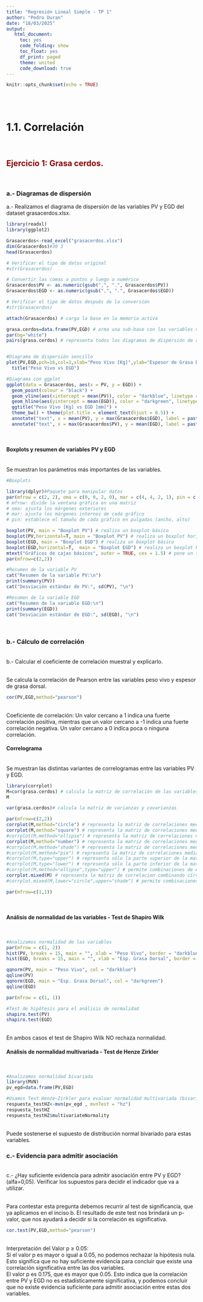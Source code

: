 ---
title: "Regresión Lineal Simple - TP 1"
author: "Pedro Duran"
date: "18/03/2025"
output:
   html_document:
     toc: yes
     code_folding: show
     toc_float: yes
     df_print: paged
     theme: united
     code_download: true
---

```{r setup, include=FALSE}
knitr::opts_chunk$set(echo = TRUE)
```

<br> <br>

# 1.1. Correlación

<br>

## [Ejercicio 1: Grasa cerdos.]{style="color:darkred"}

<br>

### a.- Diagramas de dispersión

a.- Realizamos el diagrama de dispersión de las variables PV y EGD del dataset grasacerdos.xlsx.

```{r, echo=TRUE}
library(readxl)
library(ggplot2)

Grasacerdos<-read_excel("grasacerdos.xlsx")
dim(Grasacerdos)#30 3
head(Grasacerdos)

# Verificar el tipo de datos original
#str(Grasacerdos)

# Convertir las comas a puntos y luego a numérico
Grasacerdos$PV <- as.numeric(gsub(",", ".", Grasacerdos$PV))
Grasacerdos$EGD <- as.numeric(gsub(",", ".", Grasacerdos$EGD))

# Verificar el tipo de datos después de la conversión
#str(Grasacerdos)

attach(Grasacerdos) # carga la base en la memoria activa

grasa.cerdos=data.frame(PV,EGD) # arma una sub-base con las variables numéricas de grasacerdos
par(bg="white")
pairs(grasa.cerdos) # representa todos los diagramas de dispersión de a pares


#Diagrama de dispersión sencillo
plot(PV,EGD,pch=16,col=1,xlab="Peso Vivo [Kg]",ylab="Espesor de Grasa Dorsal [mm]") +
  title("Peso Vivo vs EGD")

#Diagrama con ggplot
ggplot(data = Grasacerdos, aes(x = PV, y = EGD)) +
  geom_point(colour = "black") +
  geom_vline(aes(xintercept = mean(PV)), color = "darkblue", linetype = "solid") +
  geom_hline(aes(yintercept = mean(EGD)), color = "darkgreen", linetype = "solid") +
  ggtitle("Peso Vivo [Kg] vs EGD [mm]") +
  theme_bw() + theme(plot.title = element_text(hjust = 0.5)) +
  annotate("text", x = mean(PV), y = max(Grasacerdos$EGD), label = paste("Media PV:", round(mean(PV), 2)), color = "darkblue", vjust = -0.1) +
  annotate("text", x = max(Grasacerdos$PV), y = mean(EGD), label = paste("Media EGD:", round(mean(EGD), 2)), color = "darkgreen", hjust = +1, vjust = -0.1)

```

<br>

#### Boxplots y resumen de variables PV y EGD

<br>Se muestran los parámetros más importantes de las variables.<br>

```{r, echo=TRUE}
#Boxplots

library(dplyr)#Paquete para manipular datos
par(mfrow = c(2, 2), oma = c(0, 0, 2, 0), mar = c(4, 4, 2, 1), pin = c(1.5, 1.5)) # personaliza el espacio de gráfico
# mfrow: divide la ventana gráfica en una matriz
# oma: ajusta los márgenes exteriores
# mar: ajusta los márgenes internos de cada gráfico
# pin: establece el tamaño de cada gráfico en pulgadas (ancho, alto)

boxplot(PV, main = "Boxplot PV") # realiza un boxplot básico
boxplot(PV,horizontal=T, main = "Boxplot PV") # realiza un boxplot horizontal
boxplot(EGD, main = "Boxplot EGD") # realiza un boxplot básico
boxplot(EGD,horizontal=T,  main = "Boxplot EGD") # realiza un boxplot horizontal
mtext("Gráficos de cajas básicos", outer = TRUE, cex = 1.5) # pone un título para ambos gráficos
par(mfrow=c(2,2))

#Resumen de la variable PV
cat("Resumen de la variable PV:\n")
print(summary(PV))
cat("Desviación estándar de PV:", sd(PV), "\n")

#Resumen de la variable EGD
cat("Resumen de la variable EGD:\n")
print(summary(EGD))
cat("Desviación estándar de EGD:", sd(EGD), "\n")
```

<br>

### b.- Cálculo de correlación

<br> b.- Calcular el coeficiente de correlación muestral y explicarlo. <br>

<br> Se calcula la correlación de Pearson entre las variables peso vivo y espesor de grasa dorsal.<br>

```{r, echo=TRUE}
cor(PV,EGD,method="pearson")
```

<br> Coeficiente de correlación: Un valor cercano a 1 indica una fuerte correlación positiva, mientras que un valor cercano a -1 indica una fuerte correlación negativa. Un valor cercano a 0 indica poca o ninguna correlación.<br>

#### Correlograma

<br> Se muestran las distintas variantes de correlogramas entre las variables PV y EGD.<br>

```{r,echo=TRUE}
library(corrplot)
M=cor(grasa.cerdos) # calcula la matriz de correlación de las variables de la base
M

var(grasa.cerdos)# calcula la matriz de varianzas y covarianzas

par(mfrow=c(2,2))
corrplot(M,method="circle") # representa la matriz de correlaciones mediante círculos
corrplot(M,method="square") # representa la matriz de correlaciones mediante cuadrados
#corrplot(M,method="ellipse") # representa la matriz de correlaciones mediante elipses
corrplot(M,method="number") # representa la matriz de correlaciones mediante números
#corrplot(M,method="shade") # representa la matriz de correlaciones mediante sombreandos
#corrplot(M,method="pie") # representa la matriz de correlaciones mediante gráficos de torta
#corrplot(M,type="upper") # representa sólo la parte superior de la matriz de correlación
#corrplot(M,type="lower") # representa sólo la parte inferior de la matriz de correlación
#corrplot(M,method="ellipse",type="upper") # permite combinaciones de estilos
corrplot.mixed(M) # representa la matriz de correlacion combinando círculos y números
#corrplot.mixed(M,lower="circle",upper="shade") # permite combinaciones de estilos por bloques

par(mfrow=c(1,1))

```

<br>

#### Análisis de normalidad de las variables - Test de Shapiro Wilk

<br>

```{r, echo=TRUE}
#Analizamos normalidad de las variables
par(mfrow = c(1, 2)) 
hist(PV, breaks = 15, main = "", xlab = "Peso Vivo", border = "darkblue") 
hist(EGD, breaks = 15, main = "", xlab = "Esp. Grasa Dorsal", border = "darkgreen")

qqnorm(PV, main = "Peso Vivo", col = "darkblue") 
qqline(PV) 
qqnorm(EGD, main = "Esp. Grasa Dorsal", col = "darkgreen") 
qqline(EGD)

par(mfrow = c(1, 1)) 

#Test de hipótesis para el análisis de normalidad 
shapiro.test(PV)
shapiro.test(EGD)
```

<br>En ambos casos el test de Shapiro Wilk NO rechaza normalidad. <br>

#### Análisis de normalidad multivariada - Test de Henze Zirkler

<br>

```{r, echo=TRUE}
#Analizamos normalidad bivariada
library(MVN)
pv_egd=data.frame(PV,EGD)

#Usamos Test Henze-Zirkler para evaluar normalidad multivariada (bivariada en este caso)
respuesta_testHZ<-mvn(pv_egd , mvnTest = "hz")
respuesta_testHZ
respuesta_testHZ$multivariateNormality
```

<br> Puede sostenerse el supuesto de distribución normal bivariado para estas variables.

### c.- Evidencia para admitir asociación

<br> c.- ¿Hay suficiente evidencia para admitir asociación entre PV y EGD?(alfa=0,05). Verificar los supuestos para decidir el indicador que va a utilizar. <br>

<br> Para contestar esta pregunta debemos recurrir al test de significancia, que ya aplicamos en el inciso b. El resultado de este test nos brindará un p-valor, que nos ayudará a decidir si la correlación es significativa. <br>

```{r, echo=TRUE}
cor.test(PV,EGD,method="pearson")
```

<br> Interpretación del Valor p ≥ 0.05: <br> Si el valor p es mayor o igual a 0.05, no podemos rechazar la hipótesis nula. Esto significa que no hay suficiente evidencia para concluir que existe una correlación significativa entre las dos variables. <br> El valor p es 0.175, que es mayor que 0.05. Esto indica que la correlación entre PV y EGD no es estadísticamente significativa, y podemos concluir que no existe evidencia suficiente para admitir asociación entre estas dos variables. <br>
